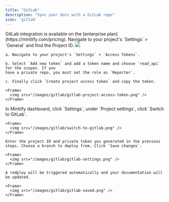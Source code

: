 ```yaml
---
title: "GitLab"
description: "Sync your docs with a GitLab repo"
icon: 'gitlab'
---
```


<Check>
  GitLab integration is available on the [enterprise plan](https://mintlify.com/pricing).
</Check>

<Steps>
  <Step title="Find your project ID">
    Navigate to your project's `Settings` > `General` and find the Project ID.
    <Frame>
      <img src="/images/gitlab/gitlab-project-id.png" />
    </Frame>
  </Step>
  <Step title="Generate a project private token">

    a. Navigate to your project's `Settings` > `Access Tokens`.

    b. Select `Add new token` and add a token name and choose `read_api` for the scopes. If you
    have a private repo, you must set the role as `Reporter`.

    c. Finally click `Create project access token` and copy the token.

    <Frame>
      <img src="/images/gitlab/gitlab-project-access-token.png" />
    </Frame>

  </Step>
  <Step title="Switch source to GitLab">
    In Mintlify dashboard, click `Settings`, under `Project settings`, click `Switch to GitLab`.

    <Frame>
      <img src="/images/gitlab/switch-to-gitlab.png" />
    </Frame>
    
    Enter the project ID and private token you generated in the previous steps. Choose a branch to deploy from. Click `Save changes`.

    <Frame>
      <img src="/images/gitlab/gitlab-settings.png" />
    </Frame>

    A redploy will be triggered automatically and your documentation will be updated.

    <Frame>
      <img src="/images/gitlab/gitlab-saved.png" />
    </Frame>
  </Step>
</Steps>
